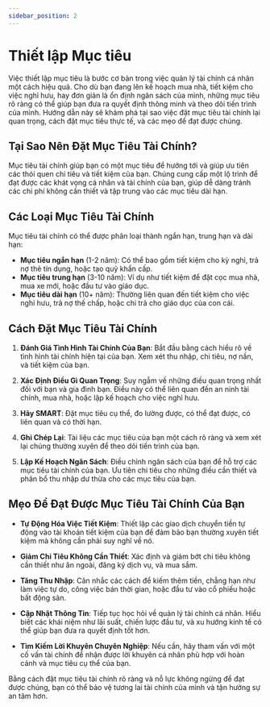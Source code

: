 ```yaml
---
sidebar_position: 2
---
```


# Thiết lập Mục tiêu


Việc thiết lập mục tiêu là bước cơ bản trong việc quản lý tài chính cá nhân một cách hiệu quả. Cho dù bạn đang lên kế hoạch mua nhà, tiết kiệm cho việc nghỉ hưu, hay đơn giản là ổn định ngân sách của mình, những mục tiêu rõ ràng có thể giúp bạn đưa ra quyết định thông minh và theo dõi tiến trình của mình. Hướng dẫn này sẽ khám phá tại sao việc đặt mục tiêu tài chính lại quan trọng, cách đặt mục tiêu thực tế, và các mẹo để đạt được chúng.

<GoalSetting/>

## Tại Sao Nên Đặt Mục Tiêu Tài Chính?

Mục tiêu tài chính giúp bạn có một mục tiêu để hướng tới và giúp ưu tiên các thói quen chi tiêu và tiết kiệm của bạn. Chúng cung cấp một lộ trình để đạt được các khát vọng cá nhân và tài chính của bạn, giúp dễ dàng tránh các chi phí không cần thiết và tập trung vào các mục tiêu dài hạn.

## Các Loại Mục Tiêu Tài Chính

Mục tiêu tài chính có thể được phân loại thành ngắn hạn, trung hạn và dài hạn:

- **Mục tiêu ngắn hạn** (1-2 năm): Có thể bao gồm tiết kiệm cho kỳ nghỉ, trả nợ thẻ tín dụng, hoặc tạo quỹ khẩn cấp.
- **Mục tiêu trung hạn** (3-10 năm): Ví dụ như tiết kiệm để đặt cọc mua nhà, mua xe mới, hoặc đầu tư vào giáo dục.
- **Mục tiêu dài hạn** (10+ năm): Thường liên quan đến tiết kiệm cho việc nghỉ hưu, trả nợ thế chấp, hoặc chi trả cho giáo dục của con cái.

## Cách Đặt Mục Tiêu Tài Chính

1. **Đánh Giá Tình Hình Tài Chính Của Bạn**: Bắt đầu bằng cách hiểu rõ về tình hình tài chính hiện tại của bạn. Xem xét thu nhập, chi tiêu, nợ nần, và tiết kiệm của bạn.

2. **Xác Định Điều Gì Quan Trọng**: Suy ngẫm về những điều quan trọng nhất đối với bạn và gia đình bạn. Điều này có thể liên quan đến an ninh tài chính, mua nhà, hoặc lập kế hoạch cho việc nghỉ hưu.

3. **Hãy SMART**: Đặt mục tiêu cụ thể, đo lường được, có thể đạt được, có liên quan và có thời hạn.

4. **Ghi Chép Lại**: Tài liệu các mục tiêu của bạn một cách rõ ràng và xem xét lại chúng thường xuyên để theo dõi tiến trình của bạn.

5. **Lập Kế Hoạch Ngân Sách**: Điều chỉnh ngân sách của bạn để hỗ trợ các mục tiêu tài chính của bạn. Ưu tiên chi tiêu cho những điều cần thiết và phân bổ thu nhập dư thừa cho các mục tiêu của bạn.

## Mẹo Để Đạt Được Mục Tiêu Tài Chính Của Bạn

- **Tự Động Hóa Việc Tiết Kiệm**: Thiết lập các giao dịch chuyển tiền tự động vào tài khoản tiết kiệm của bạn để đảm bảo bạn thường xuyên tiết kiệm mà không cần phải suy nghĩ về nó.

- **Giảm Chi Tiêu Không Cần Thiết**: Xác định và giảm bớt chi tiêu không cần thiết như ăn ngoài, đăng ký dịch vụ, và mua sắm.

- **Tăng Thu Nhập**: Cân nhắc các cách để kiếm thêm tiền, chẳng hạn như làm việc tự do, công việc bán thời gian, hoặc đầu tư vào cổ phiếu hoặc bất động sản.

- **Cập Nhật Thông Tin**: Tiếp tục học hỏi về quản lý tài chính cá nhân. Hiểu biết các khái niệm như lãi suất, chiến lược đầu tư, và xu hướng kinh tế có thể giúp bạn đưa ra quyết định tốt hơn.

- **Tìm Kiếm Lời Khuyên Chuyên Nghiệp**: Nếu cần, hãy tham vấn với một cố vấn tài chính để nhận được lời khuyên cá nhân phù hợp với hoàn cảnh và mục tiêu cụ thể của bạn.

Bằng cách đặt mục tiêu tài chính rõ ràng và nỗ lực không ngừng để đạt được chúng, bạn có thể bảo vệ tương lai tài chính của mình và tận hưởng sự an tâm hơn.
